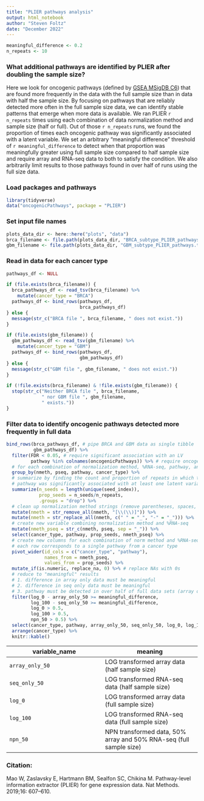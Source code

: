 ```yaml
---
title: "PLIER pathways analysis"
output: html_notebook
author: "Steven Foltz"
date: "December 2022"
---
```


```r
meaningful_difference <- 0.2
n_repeats <- 10
```

### What additional pathways are identified by PLIER after doubling the sample size?

Here we look for oncogenic pathways (defined by [GSEA MSigDB C6](https://www.gsea-msigdb.org/gsea/msigdb/human/genesets.jsp?collection=C6)) that are found more frequently in the data with the full sample size than in data with half the sample size.
By focusing on pathways that are reliably detected more often in the full sample size data, we can identify stable patterns that emerge when more data is available.
We ran PLIER `r n_repeats` times using each combination of data normalization method and sample size (half or full).
Out of those `r n_repeats` runs, we found the proportion of times each oncogenic pathway was significantly associated with a latent variable.
We set an arbitrary "meaningful difference" threshold of `r meaningful_difference` to detect when that proportion was meaningfully greater using full sample size compared to half sample size and require array and RNA-seq data to both to satisfy the condition.
We also arbitrarily limit results to those pathways found in over half of runs using the full size data.

### Load packages and pathways

```r
library(tidyverse)
data("oncogenicPathways", package = "PLIER")
```


### Set input file names
```r
plots_data_dir <- here::here("plots", "data")
brca_filename <- file.path(plots_data_dir, "BRCA_subtype_PLIER_pathways.tsv")
gbm_filename <- file.path(plots_data_dir, "GBM_subtype_PLIER_pathways.tsv")
```

### Read in data for each cancer type
```r
pathways_df <- NULL

if (file.exists(brca_filename)) {
  brca_pathways_df <- read_tsv(brca_filename) %>%
    mutate(cancer_type = "BRCA")
  pathways_df <- bind_rows(pathways_df,
                           brca_pathways_df)
} else {
  message(str_c("BRCA file ", brca_filename, " does not exist."))
}

if (file.exists(gbm_filename)) {
  gbm_pathways_df <- read_tsv(gbm_filename) %>%
    mutate(cancer_type = "GBM")
  pathways_df <- bind_rows(pathways_df,
                           gbm_pathways_df)
} else {
  message(str_c("GBM file ", gbm_filename, " does not exist."))
}

if (!file.exists(brca_filename) & !file.exists(gbm_filename)) {
  stop(str_c("Neither BRCA file ", brca_filename,
             " nor GBM file ", gbm_filename,
             " exists."))
}

```

### Filter data to identify oncogenic pathways detected more frequently in full data
```r

bind_rows(brca_pathways_df, # pipe BRCA and GBM data as single tibble
          gbm_pathways_df) %>%
  filter(FDR < 0.05, # require significant association with an LV
         pathway %in% colnames(oncogenicPathways)) %>% # require oncogenic pathways
  # for each combination of normalization method, %RNA-seq, pathway, and cancer type
  group_by(nmeth, pseq, pathway, cancer_type) %>%
  # summarize by finding the count and proportion of repeats in which that
  # pathway was significantly associated with at least one latent variable
  summarize(n_seeds = length(unique(seed_index)),
            prop_seeds = n_seeds/n_repeats,
            .groups = "drop") %>%
  # clean up normalization method strings (remove parentheses, spaces, and hyphens)
  mutate(nmeth = str_remove_all(nmeth, "[\\(\\)]")) %>%
  mutate(nmeth = str_replace_all(nmeth, c(" " = "_", "-" = "_"))) %>%
  # create new variable combining normalization method and %RNA-seq
  mutate(nmeth_pseq = str_c(nmeth, pseq, sep = "_")) %>%
  select(cancer_type, pathway, prop_seeds, nmeth_pseq) %>%
  # create new columns for each combination of norm method and %RNA-seq
  # each row corresponds to a single pathway from a cancer type
  pivot_wider(id_cols = c("cancer_type", "pathway"),
              names_from = nmeth_pseq,
              values_from = prop_seeds) %>%
  mutate_if(is.numeric, replace_na, 0) %>% # replace NAs with 0s
  # reduce to "meaningful" results
  # 1. difference in array only data must be meaningful
  # 2. difference in seq only data must be meaningful
  # 3. pathway must be detected in over half of full data sets (array only, RNA-seq only, and NPN 50%/50%)
  filter(log_0 - array_only_50 >= meaningful_difference,
         log_100 - seq_only_50 >= meaningful_difference,
         log_0 > 0.5,
         log_100 > 0.5,
         npn_50 > 0.5) %>%
  select(cancer_type, pathway, array_only_50, seq_only_50, log_0, log_100, npn_50) %>%
  arrange(cancer_type) %>%
  knitr::kable()
```

| variable_name | meaning |
| --- | --- |
| `array_only_50` | LOG transformed array data (half sample size) |
| `seq_only_50` | LOG transformed RNA-seq data (half sample size) |
| `log_0` | LOG transformed array data (full sample size) |
| `log_100` | LOG transformed RNA-seq data (full sample size) |
| `npn_50` | NPN transformed data, 50% array and 50% RNA-seq (full sample size) |

### Citation:
Mao W, Zaslavsky E, Hartmann BM, Sealfon SC, Chikina M. Pathway-level information extractor (PLIER) for gene expression data. Nat Methods. 2019;16: 607–610.